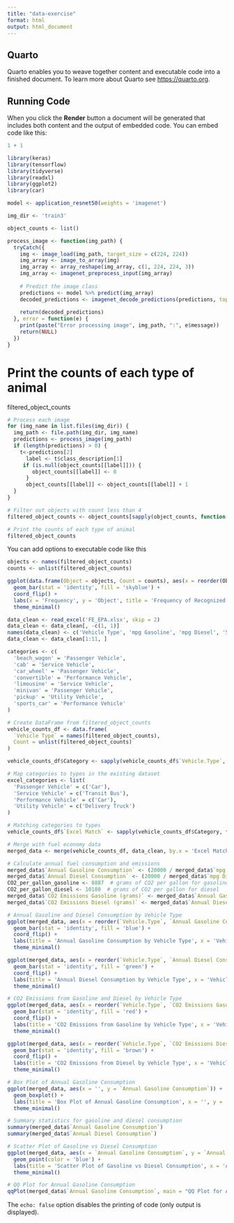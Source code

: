 ```yaml
---
title: "data-exercise"
format: html
output: html_document
---
```


## Quarto

Quarto enables you to weave together content and executable code into a finished document. To learn more about Quarto see <https://quarto.org>.

## Running Code

When you click the **Render** button a document will be generated that includes both content and the output of embedded code. You can embed code like this:

```r
1 + 1
```

```r
library(keras)
library(tensorflow)
library(tidyverse)
library(readxl)
library(ggplot2)
library(car)
```

```r
model <- application_resnet50(weights = 'imagenet')
```

```r
img_dir <- 'train3'
```

```r
object_counts <- list()
```

```r
process_image <- function(img_path) {
  tryCatch({
    img <- image_load(img_path, target_size = c(224, 224))
    img_array <- image_to_array(img)
    img_array <- array_reshape(img_array, c(1, 224, 224, 3))
    img_array <- imagenet_preprocess_input(img_array)
    
    # Predict the image class
    predictions <- model %>% predict(img_array)
    decoded_predictions <- imagenet_decode_predictions(predictions, top = 3)[[1]]
    
    return(decoded_predictions)
  }, error = function(e) {
    print(paste("Error processing image", img_path, ":", e$message))
    return(NULL)
  })
}
```

# Print the counts of each type of animal

filtered_object_counts

```r
# Process each image
for (img_name in list.files(img_dir)) {
  img_path <- file.path(img_dir, img_name)
  predictions <- process_image(img_path)
  if (length(predictions) > 0) {
    t<-predictions[2]
      label <- t$class_description[1]
     if (is.null(object_counts[[label]])) {
        object_counts[[label]] <- 0
      }
      object_counts[[label]] <- object_counts[[label]] + 1
  }
}

# Filter out objects with count less than 4
filtered_object_counts <- object_counts[sapply(object_counts, function(x) x > 2)]

# Print the counts of each type of animal
filtered_object_counts
```

You can add options to executable code like this

```r
objects <- names(filtered_object_counts)
counts <- unlist(filtered_object_counts)

ggplot(data.frame(Object = objects, Count = counts), aes(x = reorder(Object, Count), y = Count)) +
  geom_bar(stat = 'identity', fill = 'skyblue') +
  coord_flip() +
  labs(x = 'Frequency', y = 'Object', title = 'Frequency of Recognized Objects') +
  theme_minimal()

```

```r
data_clean <- read_excel('FE_EPA.xlsx', skip = 2)
data_clean <- data_clean[, -c(1, 1)]
names(data_clean) <- c('Vehicle Type', 'mpg Gasoline', 'mpg Diesel', 'Source')
data_clean <- data_clean[1:11, ]
```

```r
categories <- c(
  'beach_wagon' = 'Passenger Vehicle',
  'cab' = 'Service Vehicle',
  'car_wheel' = 'Passenger Vehicle',
  'convertible' = 'Performance Vehicle',
  'limousine' = 'Service Vehicle',
  'minivan' = 'Passenger Vehicle',
  'pickup' = 'Utility Vehicle',
  'sports_car' = 'Performance Vehicle'
)

# Create DataFrame from filtered_object_counts
vehicle_counts_df <- data.frame(
  `Vehicle Type` = names(filtered_object_counts),
  Count = unlist(filtered_object_counts)
)

vehicle_counts_df$Category <- sapply(vehicle_counts_df$`Vehicle.Type`, function(x) categories[[x]])

# Map categories to types in the existing dataset
excel_categories <- list(
  'Passenger Vehicle' = c('Car'),
  'Service Vehicle' = c('Transit Bus'),
  'Performance Vehicle' = c('Car'),
  'Utility Vehicle' = c('Delivery Truck')
)

# Matching categories to types
vehicle_counts_df$`Excel Match` <- sapply(vehicle_counts_df$Category, function(x) excel_categories[[x]][1])

# Merge with fuel economy data
merged_data <- merge(vehicle_counts_df, data_clean, by.x = 'Excel Match', by.y = 'Vehicle Type', all.x = TRUE)

# Calculate annual fuel consumption and emissions
merged_data$`Annual Gasoline Consumption` <- (20000 / merged_data$`mpg Gasoline`) * merged_data$Count
merged_data$`Annual Diesel Consumption` <- (20000 / merged_data$`mpg Diesel`) * merged_data$Count
CO2_per_gallon_gasoline <- 8887  # grams of CO2 per gallon for gasoline
CO2_per_gallon_diesel <- 10180  # grams of CO2 per gallon for diesel
merged_data$`CO2 Emissions Gasoline (grams)` <- merged_data$`Annual Gasoline Consumption` * CO2_per_gallon_gasoline
merged_data$`CO2 Emissions Diesel (grams)` <- merged_data$`Annual Diesel Consumption` * CO2_per_gallon_diesel
```

```r
# Annual Gasoline and Diesel Consumption by Vehicle Type
ggplot(merged_data, aes(x = reorder(`Vehicle.Type`, `Annual Gasoline Consumption`), y = `Annual Gasoline Consumption`)) +
  geom_bar(stat = 'identity', fill = 'blue') +
  coord_flip() +
  labs(title = 'Annual Gasoline Consumption by Vehicle Type', x = 'Vehicle Type', y = 'Gasoline Consumption') +
  theme_minimal()

ggplot(merged_data, aes(x = reorder(`Vehicle.Type`, `Annual Diesel Consumption`), y = `Annual Diesel Consumption`)) +
  geom_bar(stat = 'identity', fill = 'green') +
  coord_flip() +
  labs(title = 'Annual Diesel Consumption by Vehicle Type', x = 'Vehicle Type', y = 'Diesel Consumption') +
  theme_minimal()

# CO2 Emissions from Gasoline and Diesel by Vehicle Type
ggplot(merged_data, aes(x = reorder(`Vehicle.Type`, `CO2 Emissions Gasoline (grams)`), y = `CO2 Emissions Gasoline (grams)`)) +
  geom_bar(stat = 'identity', fill = 'red') +
  coord_flip() +
  labs(title = 'CO2 Emissions from Gasoline by Vehicle Type', x = 'Vehicle Type', y = 'CO2 Emissions (grams)') +
  theme_minimal()

ggplot(merged_data, aes(x = reorder(`Vehicle.Type`, `CO2 Emissions Diesel (grams)`), y = `CO2 Emissions Diesel (grams)`)) +
  geom_bar(stat = 'identity', fill = 'brown') +
  coord_flip() +
  labs(title = 'CO2 Emissions from Diesel by Vehicle Type', x = 'Vehicle Type', y = 'CO2 Emissions (grams)') +
  theme_minimal()
```

```r
# Box Plot of Annual Gasoline Consumption
ggplot(merged_data, aes(x = '', y = `Annual Gasoline Consumption`)) +
  geom_boxplot() +
  labs(title = 'Box Plot of Annual Gasoline Consumption', x = '', y = 'Gasoline Consumption') +
  theme_minimal()

# Summary statistics for gasoline and diesel consumption
summary(merged_data$`Annual Gasoline Consumption`)
summary(merged_data$`Annual Diesel Consumption`)

# Scatter Plot of Gasoline vs Diesel Consumption
ggplot(merged_data, aes(x = `Annual Gasoline Consumption`, y = `Annual Diesel Consumption`)) +
  geom_point(color = 'blue') +
  labs(title = 'Scatter Plot of Gasoline vs Diesel Consumption', x = 'Annual Gasoline Consumption', y = 'Annual Diesel Consumption') +
  theme_minimal()
```

```r
# QQ Plot for Annual Gasoline Consumption
qqPlot(merged_data$`Annual Gasoline Consumption`, main = "QQ Plot for Annual Gasoline Consumption")

```

The `echo: false` option disables the printing of code (only output is displayed).
